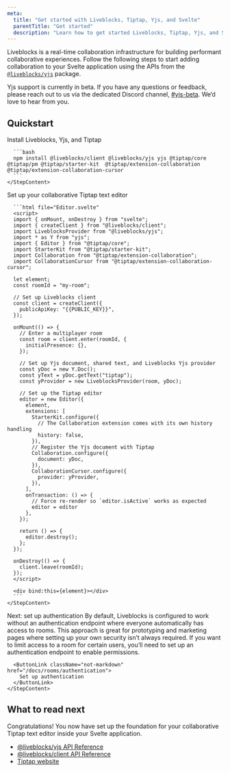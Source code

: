 ```yaml
---
meta:
  title: "Get started with Liveblocks, Tiptap, Yjs, and Svelte"
  parentTitle: "Get started"
  description: "Learn how to get started Liveblocks, Tiptap, Yjs, and Svelte."
---
```


Liveblocks is a real-time collaboration infrastructure for building performant
collaborative experiences. Follow the following steps to start adding
collaboration to your Svelte application using the APIs from the
[`@liveblocks/yjs`](/docs/api-reference/liveblocks-yjs) package.

<Banner title="Public beta">

Yjs support is currently in beta. If you have any questions or feedback, please
reach out to us via the dedicated Discord channel,
[#yjs-beta](https://discord.com/channels/913109211746009108/1123560088997728328).
We’d love to hear from you.

</Banner>

## Quickstart

<Steps>
  <Step>
    <StepTitle>Install Liveblocks, Yjs, and Tiptap</StepTitle>
    <StepContent>

      ```bash
      npm install @liveblocks/client @liveblocks/yjs yjs @tiptap/core @tiptap/pm @tiptap/starter-kit  @tiptap/extension-collaboration @tiptap/extension-collaboration-cursor
      ```
    </StepContent>

  </Step>
  
  <Step>
    <StepTitle>Set up your collaborative Tiptap text editor</StepTitle>
    <StepContent>

      ```html file="Editor.svelte"
      <script>
      import { onMount, onDestroy } from "svelte";
      import { createClient } from "@liveblocks/client";
      import LiveblocksProvider from "@liveblocks/yjs";
      import * as Y from "yjs";
      import { Editor } from "@tiptap/core";
      import StarterKit from "@tiptap/starter-kit";
      import Collaboration from "@tiptap/extension-collaboration";
      import CollaborationCursor from "@tiptap/extension-collaboration-cursor";

      let element;
      const roomId = "my-room";

      // Set up Liveblocks client
      const client = createClient({
        publicApiKey: "{{PUBLIC_KEY}}",
      });

      onMount(() => {
        // Enter a multiplayer room
        const room = client.enter(roomId, {
          initialPresence: {},
        });

        // Set up Yjs document, shared text, and Liveblocks Yjs provider
        const yDoc = new Y.Doc();
        const yText = yDoc.getText("tiptap");
        const yProvider = new LiveblocksProvider(room, yDoc);

        // Set up the Tiptap editor
        editor = new Editor({
          element,
          extensions: [
            StarterKit.configure({
              // The Collaboration extension comes with its own history handling
              history: false,
            }),
            // Register the Yjs document with Tiptap
            Collaboration.configure({
              document: yDoc,
            }),
            CollaborationCursor.configure({
              provider: yProvider,
            }),
          ],
          onTransaction: () => {
            // Force re-render so `editor.isActive` works as expected
            editor = editor
          },
        });

        return () => {
          editor.destroy();
        };
      });

      onDestroy(() => {
        client.leave(roomId);
      });
      </script>

      <div bind:this={element}></div>
      ```
    </StepContent>

  </Step>
  
  <Step lastStep>
    <StepTitle>Next: set up authentication</StepTitle>
    <StepContent>
      By default, Liveblocks is configured to work without an authentication endpoint
      where everyone automatically has access to rooms. This approach is great for
      prototyping and marketing pages where setting up your own security isn’t always
      required. If you want to limit access to a room for certain users, you’ll need
      to set up an authentication endpoint to enable permissions.

      <ButtonLink className="not-markdown" href="/docs/rooms/authentication">
        Set up authentication
      </ButtonLink>
    </StepContent>

  </Step>
</Steps>

## What to read next

Congratulations! You now have set up the foundation for your collaborative
Tiptap text editor inside your Svelte application.

- [@liveblocks/yjs API Reference](/docs/api-reference/liveblocks-yjs)
- [@liveblocks/client API Reference](/docs/api-reference/liveblocks-client)
- [Tiptap website](https://tiptap.dev)
